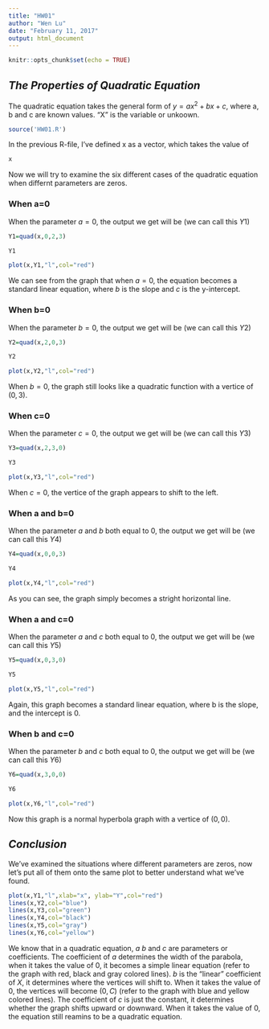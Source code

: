 ```yaml
---
title: "HW01"
author: "Wen Lu"
date: "February 11, 2017"
output: html_document
---
```


```r
knitr::opts_chunk$set(echo = TRUE)
```

## *The Properties of Quadratic Equation*

The quadratic equation takes the general form of $y=ax^2+bx+c$, where a, b and c are known values. "X" is the variable or unkoown. 

```r
source('HW01.R')
```

In the previous R-file, I've defined x as a vector, which takes the value of 
```r
x
```

Now we will try to examine the six different cases of the quadratic equation when differnt parameters are zeros. 

### When a=0

When the parameter $a=0$, the output we get will be (we can call this $Y1$)
```r
Y1=quad(x,0,2,3)
```
```r
Y1
```

```r
plot(x,Y1,"l",col="red")
```

We can see from the graph that when $a=0$, the equation becomes a standard linear equation, where $b$ is the slope and $c$ is the y-intercept.

### When b=0

When the parameter $b=0$, the output we get will be (we can call this $Y2$)
```r
Y2=quad(x,2,0,3)
```
```r
Y2
```

```r
plot(x,Y2,"l",col="red")
```

When $b=0$, the graph still looks like a quadratic function with a vertice of $(0,3)$.

### When c=0

When the parameter $c=0$, the output we get will be (we can call this $Y3$)
```r
Y3=quad(x,2,3,0)
```
```r
Y3
```

```r
plot(x,Y3,"l",col="red")
```

When $c=0$, the vertice of the graph appears to shift to the left.

### When a and b=0

When the parameter $a$ and $b$ both equal to 0, the output we get will be (we can call this $Y4$)

```r
Y4=quad(x,0,0,3)
```
```r
Y4
```

```r
plot(x,Y4,"l",col="red")
```

As you can see, the graph simply becomes a stright horizontal line. 

### When a and c=0

When the parameter $a$ and $c$ both equal to 0, the output we get will be (we can call this $Y5$)

```r
Y5=quad(x,0,3,0)
```
```r
Y5
```

```r
plot(x,Y5,"l",col="red")
```

Again, this graph becomes a standard linear equation, where b is the slope, and the intercept is 0. 

### When b and c=0

When the parameter $b$ and $c$ both equal to 0, the output we get will be (we can call this $Y6$)

```r
Y6=quad(x,3,0,0)
```
```r
Y6
```

```r
plot(x,Y6,"l",col="red")
```

Now this graph is a normal hyperbola graph with a vertice of $(0,0)$.




## *Conclusion*

We've examined the situations where different parameters are zeros, now let's put all of them onto the same plot to better understand what we've found. 

```r
plot(x,Y1,"l",xlab="x", ylab="Y",col="red")
lines(x,Y2,col="blue")
lines(x,Y3,col="green")
lines(x,Y4,col="black")
lines(x,Y5,col="gray")
lines(x,Y6,col="yellow")
```

We know that in a quadratic equation, $a$ $b$ and $c$ are parameters or coefficients. The coefficient of $a$ determines the width of the parabola, when it takes the value of 0, it becomes a simple linear equation (refer to the graph with red, black and gray colored lines). $b$ is the "linear" coefficient of $X$, it determines where the vertices will shift to. When it takes the value of 0, the vertices will become $(0,C)$ (refer to the graph with blue and yellow colored lines). The coefficient of $c$ is just the constant, it determines whether the graph shifts upward or downward. When it takes the value of 0, the equation still reamins to be a quadratic equation. 
